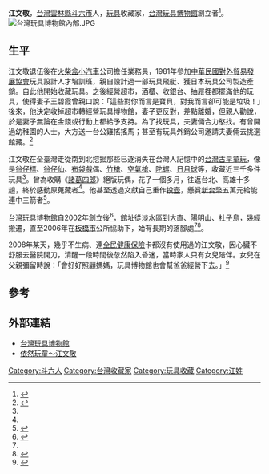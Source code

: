 '''江文敬'''{{BD|1952年||2008年|10月|}}，[[台灣|台灣]][[雲林縣|雲林縣]][[斗六市|斗六市]]人，[[玩具|玩具]]收藏家，[[台灣玩具博物館|台灣玩具博物館]]創立者<ref name="江館長的夢想">{{Cite web|url=http://toy-museum.myweb.hinet.net/2.html|title=江館長的夢想|language=zh-tw|publisher=台灣玩具博物館|author=|date=|accessdate=2014-06-22|archive-url=https://web.archive.org/web/20150402124616/http://toy-museum.myweb.hinet.net/2.html|archive-date=2015-04-02|dead-url=yes}}</ref>。
[[File:台灣玩具博物館內部.JPG|thumb]]
==生平==
江文敬退伍後在[[火柴盒小汽車|火柴盒小汽車]]公司擔任業務員，1981年參加[[中華民國對外貿易發展協會|中華民國對外貿易發展協會]]玩具設計人才培訓班，親自設計過一部玩具飛艇、獲日本玩具公司製造產銷。自此他開始收藏玩具。之後經營超市，酒櫃、收銀台、抽屜裡都擺滿他的玩具，使得妻子王碧霞曾親口說：「這些對你而言是寶貝，對我而言卻可能是垃圾！」後來，他決定收掉超市轉經營玩具博物館，妻子更反對，差點離婚，但親人勸說，於是妻子無論在金錢或行動上都給予支持。為了找玩具，夫妻倆合力憨找。有曾開過幼稚園的人士，大方送一台公雞搖搖馬；甚至有玩具外銷公司邀請夫妻倆去挑選館藏。<ref name="玩具愛相隨">{{Cite news|url=http://www.appledaily.com.tw/appledaily/article/finance/20120422/34176416/|title=玩具愛相隨 回味古早 夫後3年の幸福時光|language=zh-tw|publisher=《[[臺灣蘋果日報|臺灣蘋果日報]]》|author=|date=2012-04-22|accessdate=2014-06-22|archive-date=2016-03-04|archive-url=https://web.archive.org/web/20160304130607/http://www.appledaily.com.tw/appledaily/article/finance/20120422/34176416/|dead-url=no}}</ref>

江文敬在全臺灣走從南到北挖掘那些已逐消失在台灣人記憶中的[[台灣古早童玩|台灣古早童玩]]，像是[[翁仔標|翁仔標]]、[[翁仔仙|翁仔仙]]、[[布袋戲|布袋戲]]偶、[[竹槍|竹槍]]、[[空氣槍|空氣槍]]、[[陀螺|陀螺]]、[[日月球|日月球]]等，收藏近三千多件玩具<ref name="玩藝光年"></REF>。曾為收購《[[諸葛四郎|諸葛四郎]]》絕版玩偶，花了一個多月，往返台北、高雄十多趟，終於感動原蒐藏者<ref name="江館長的夢想"></REF>。他甚至透過文獻自己重作[[投壺|投壺]]，懸賞[[新台幣|新台幣]]五萬元給能連中三箭者<ref name="抓住童年">{{Cite news|url=http://news.tvbs.com.tw/entry/355036|title=抓住童年 玩具達人花百萬藏古玩|language=zh-tw|publisher=[[TVBS|TVBS]]新聞|author=張嘉男、張志旻|date=2006-08-12|accessdate=2014-06-22}}</ref>。

台灣玩具博物館自2002年創立後<ref>{{Cite news|url=http://magazine.n.yam.com/view/mkmnews.php/431179|title=江文敬蒐集玩具三十餘年，創辦「台灣玩具博物館」|language=zh-tw|publisher=《[[講義雜誌|講義雜誌]]》第236期|author=黃瀚瑩|date=2006-11-03|accessdate=2014-06-22|archive-date=2014-11-29|archive-url=https://web.archive.org/web/20141129112125/http://magazine.n.yam.com/view/mkmnews.php/431179|dead-url=yes}}</ref>，館址從[[淡水區|淡水區]]到[[大直|大直]]、[[陽明山|陽明山]]、[[社子島|社子島]]，幾經搬遷，直至2006年在[[板橋區_(新北市)|板橋市]]公所協助下，始有長期的落腳處<ref name="江館長的夢想"></ref><ref name="玩藝光年">{{Cite book|url=http://post.books.com.tw/bookpost/blog/39587.htm|title=《玩藝光年：2010玩具工藝特展》|language=zh-tw|author=林秀娟策劃|publisher=[[國立臺灣工藝研究發展中心|國立臺灣工藝研究發展中心]]|date=2010-07|accessdate=2014-06-22|isbn=9789860242430|archive-date=2014-11-29|archive-url=https://web.archive.org/web/20141129044747/http://post.books.com.tw/bookpost/blog/39587.htm|dead-url=no}}</ref>。

2008年某天，幾乎不生病、連[[全民健康保險|全民健康保險]]卡都沒有使用過的江文敬，因心臟不舒服去醫院開刀，清醒一段時間後忽然陷入昏迷，當時家人只有女兒陪伴。女兒在父親彌留時說：「會好好照顧媽媽，玩具博物館也會幫爸爸經營下去。」<ref name="幫老公圓夢的館長">{{Cite news|url=http://www.nmth.gov.tw/Portals/0/epaper/110726/people02.html|title=王碧霞：意外變身玩具達人 幫老公圓夢的館長|language=zh-tw|publisher=[[國立臺灣歷史博物館|國立臺灣歷史博物館]]|author=高旻君|date=2011-07-05|accessdate=2014-06-22|deadurl=yes|archiveurl=https://web.archive.org/web/20130807094936/http://www.nmth.gov.tw/Portals/0/epaper/110726/people02.html|archivedate=2013-08-07}}</ref>

==參考==
{{reflist}}

==外部連結==
*[https://web.archive.org/web/20140516225234/http://toymuseum.com.tw/ 台灣玩具博物館]
*[http://library.taiwanschoolnet.org/cyberfair2008/levitation/index.htm 依然玩童～江文敬] {{Wayback|url=http://library.taiwanschoolnet.org/cyberfair2008/levitation/index.htm |date=20160305052951 }}
[[Category:斗六人|Category:斗六人]]
[[Category:台灣收藏家|Category:台灣收藏家]]
[[Category:玩具收藏|Category:玩具收藏]]
[[Category:江姓|Category:江姓]]